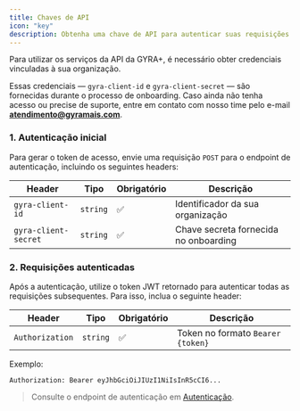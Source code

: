 ```yaml
---
title: Chaves de API 
icon: "key"
description: Obtenha uma chave de API para autenticar suas requisições à API da GYRA+.
---
```


Para utilizar os serviços da API da GYRA+, é necessário obter credenciais vinculadas à sua organização.

Essas credenciais — `gyra-client-id` e `gyra-client-secret` — são fornecidas durante o processo de onboarding. Caso ainda não tenha acesso ou precise de suporte, entre em contato com nosso time pelo e-mail **[atendimento@gyramais.com](mailto:atendimento@gyramais.com)**.

### 1. Autenticação inicial

Para gerar o token de acesso, envie uma requisição `POST` para o endpoint de autenticação, incluindo os seguintes headers:

| Header               | Tipo     | Obrigatório | Descrição                         |
|----------------------|----------|-------------|-------------------------------------|
| `gyra-client-id`     | `string` | ✅           | Identificador da sua organização   |
| `gyra-client-secret` | `string` | ✅           | Chave secreta fornecida no onboarding |

### 2. Requisições autenticadas

Após a autenticação, utilize o token JWT retornado para autenticar todas as requisições subsequentes. Para isso, inclua o seguinte header:

| Header         | Tipo     | Obrigatório | Descrição                      |
|----------------|----------|-------------|----------------------------------|
| `Authorization`| `string` | ✅           | Token no formato `Bearer {token}` |

Exemplo:
```
Authorization: Bearer eyJhbGciOiJIUzI1NiIsInR5cCI6...
```

> Consulte o endpoint de autenticação em [Autenticação](/api-reference/auth/post-authauthenticate).